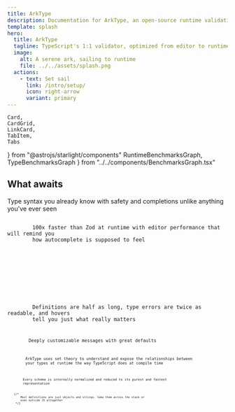 ```yaml
---
title: ArkType
description: Documentation for ArkType, an open-source runtime validation library for TypeScript
template: splash
hero:
  title: ArkType
  tagline: TypeScript's 1:1 validator, optimized from editor to runtime.
  image:
    alt: A serene ark, sailing to runtime
    file: ../../assets/splash.png
  actions:
    - text: Set sail
      link: /intro/setup/
      icon: right-arrow
      variant: primary
---
```


	Card,
	CardGrid,
	LinkCard,
	TabItem,
	Tabs
} from "@astrojs/starlight/components"
	RuntimeBenchmarksGraph,
	TypeBenchmarksGraph
} from "../../components/BenchmarksGraph.tsx"

<div class="not-content">
	<HeroBackdrop client:only="react" />
</div>

## What awaits

<CardGrid stagger>
	<Card title="Unparalleled DX" icon="seti:tsconfig">
		Type syntax you already know with safety and completions unlike anything
		you've ever seen
		<Code code={unparalleledDx} />
	</Card>
	<Card title="Faster... everything" icon="rocket">
		100x faster than Zod at runtime with editor performance that will remind you
		how autocomplete is supposed to feel
		<Tabs>
			<TabItem label="Runtime">
				<RuntimeBenchmarksGraph />
			</TabItem>
			<TabItem label="Editor">
				<TypeBenchmarksGraph />
			</TabItem>
		</Tabs>
	</Card>
	<Card title="Clarity and Concision" icon="comment-alt">
		Definitions are half as long, type errors are twice as readable, and hovers
		tell you just what really matters
		<Code code={clarityAndConcision} />
	</Card>
	<Card title="Better Errors" icon="error">
		Deeply customizable messages with great defaults
		<Code code={betterErrors} />
	</Card>
	<Card title="Deep Introspectability" icon="seti:code-search">
		ArkType uses set theory to understand and expose the relationships between
		your types at runtime the way TypeScript does at compile time
		<Code code={deepIntrospectability} />
	</Card>
	<Card title="Intrinsic Optimization" icon="seti:smarty">
		Every schema is internally normalized and reduced to its purest and fastest
		representation
		<Code code={intrinsicOptimization} />
	</Card>
	{/* <Card title="Portable" icon="seti:json">
		Most definitions are just objects and strings- take them across the stack or
		even outside JS altogether
	</Card> */}
</CardGrid>

<LinkCard
	title="Doc up"
	description="Everything you need to know from installation to integration"
	href="/intro/setup"
/>
